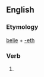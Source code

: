==English==

===Etymology===
[[belie]] + [[-eth]]

===Verb===
{{en-verb form}}

# {{en-archaic third-person singular of|belie}}